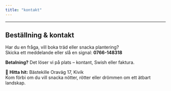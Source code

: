 ```yaml
---
title: "kontakt"
---
```


------------------------------------------------------------------------
## Beställning & kontakt

Har du en fråga, vill boka träd eller snacka plantering?  
Skicka ett meddelande eller slå en signal: **0766-148318**  

**Betalning?** Det löser vi på plats – kontant, Swish eller faktura.  

📍 **Hitta hit:** Bästekille Oraväg 17, Kivik  
Kom förbi om du vill snacka nötter, rötter eller drömmen om ett ätbart landskap.


